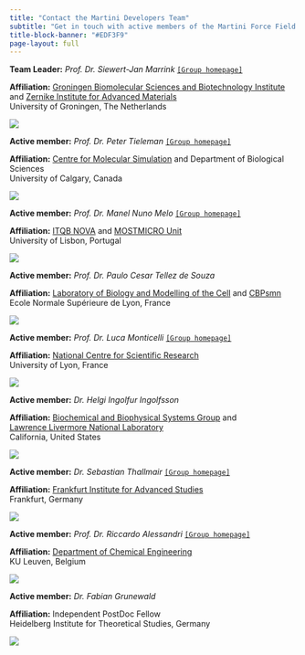 ```yaml
---
title: "Contact the Martini Developers Team"
subtitle: "Get in touch with active members of the Martini Force Field Initiative"
title-block-banner: "#EDF3F9"
page-layout: full
---
```


::: team-card
::: team-info
**Team Leader:** *Prof. Dr. Siewert-Jan Marrink* [`[Group homepage]`](https://www.rug.nl/research/molecular-dynamics/)


**Affiliation:**
[Groningen Biomolecular Sciences and Biotechnology Institute](http://www.rug.nl/research/gbb/) and
[Zernike Institute for Advanced Materials](http://www.rug.nl/research/zernike/) <br>
University of Groningen, The Netherlands
:::

::: team-image-container
![](sjmarrink.jpg){.team-image}
:::
:::

::: team-card
::: team-info
**Active member:** *Prof. Dr. Peter Tieleman* [`[Group homepage]`](https://live-ucalgary.ucalgary.ca/biocomputing/home)

**Affiliation:**
[Centre for Molecular Simulation](https://ucalgary.ca/molecular-simulation/home) and Department of Biological Sciences <br>
University of Calgary, Canada
:::

::: team-image-container
![](ptieleman.jpeg){.team-image}
:::
:::

::: team-card
::: team-info
**Active member:** *Prof. Dr. Manel Nuno Melo* [`[Group homepage]`](https://www.itqb.unl.pt/labs/multiscale-modeling)

**Affiliation:**
[ITQB NOVA](https://www.itqb.unl.pt) and [MOSTMICRO Unit](https://www.itqb.unl.pt/mostmicro) <br> University of Lisbon, Portugal
:::

::: team-image-container
![](mmelo.png){.team-image}
:::
:::

::: team-card
::: team-info
**Active member:** *Prof. Dr. Paulo Cesar Tellez de Souza*

**Affiliation:**
[Laboratory of Biology and Modelling of the Cell](https://www.ens-lyon.fr/LBMC) and [CBPsmn](https://www.ens-lyon.fr/PSMN/doku.php?id=accueil) <br> Ecole Normale Supérieure de Lyon, France
:::

::: team-image-container
![](psouza.jpg){.team-image}
:::
:::

::: team-card
::: team-info
**Active member:** *Prof. Dr. Luca Monticelli* [`[Group homepage]`](https://mmsb.cnrs.fr/en/team/mobi-en/)

**Affiliation:**
[National Centre for Scientific Research](https://www.cnrs.fr/en) <br> University of Lyon, France

:::

::: team-image-container
![](lmonticelli.jpg){.team-image}
:::
:::

::: team-card
::: team-info
**Active member:** *Dr. Helgi Ingolfur Ingolfsson*

**Affiliation:**
[Biochemical and Biophysical Systems Group](https://bbs.llnl.gov) and <br> [Lawrence Livermore National Laboratory](https://www.llnl.gov) <br> California, United States

:::

::: team-image-container
![](hingolfsson.jpg){.team-image}
:::
:::

::: team-card
::: team-info
**Active member:** *Dr. Sebastian Thallmair* [`[Group homepage]`](https://www.fias.science/en/life-and-neurosciences/research-groups/sebastian-thallmair/)

**Affiliation:**
[Frankfurt Institute for Advanced Studies](https://fias.institute/en/) <br> Frankfurt, Germany

:::

::: team-image-container
![](sthallmair.jpg){.team-image}
:::
:::

::: team-card
::: team-info
**Active member:** *Prof. Dr. Riccardo Alessandri* [`[Group homepage]`](https://alessandri-group.github.io)

**Affiliation:**
[Department of Chemical Engineering](https://cit.kuleuven.be/english) <br> KU Leuven, Belgium

:::

::: team-image-container
![](ralessandri.jpg){.team-image}
:::
:::

::: team-card
::: team-info
**Active member:** *Dr. Fabian Grunewald*

**Affiliation:**
Independent PostDoc Fellow <br> Heidelberg Institute for Theoretical Studies, Germany
:::

::: team-image-container
![](fgrunewald.jpg){.team-image}
:::
:::

```{=html}
<style>
:root {
  --primary-color: #447099;
  --primary-light: #557694;
  --gradient-start: #447099;
  --gradient-end: #2c4a66;
  --text-primary: #2c3e50;
  --text-secondary: #666;
  --background-light: #f8fafc;
  --card-shadow: 0 10px 20px rgba(0, 0, 0, 0.08);
}
</style>
```
